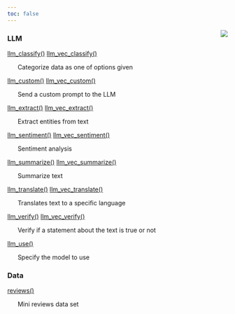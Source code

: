 ```yaml
---
toc: false
---
```

<img src="../site/images/favicon/apple-touch-icon-76x76.png" style="float:right" />

### LLM

[llm_classify()](llm_classify.qmd) [llm_vec_classify()](llm_classify.qmd)


&nbsp;&nbsp;&nbsp;&nbsp;&nbsp;&nbsp;Categorize data as one of options given

[llm_custom()](llm_custom.qmd) [llm_vec_custom()](llm_custom.qmd)


&nbsp;&nbsp;&nbsp;&nbsp;&nbsp;&nbsp;Send a custom prompt to the LLM

[llm_extract()](llm_extract.qmd) [llm_vec_extract()](llm_extract.qmd)


&nbsp;&nbsp;&nbsp;&nbsp;&nbsp;&nbsp;Extract entities from text

[llm_sentiment()](llm_sentiment.qmd) [llm_vec_sentiment()](llm_sentiment.qmd)


&nbsp;&nbsp;&nbsp;&nbsp;&nbsp;&nbsp;Sentiment analysis

[llm_summarize()](llm_summarize.qmd) [llm_vec_summarize()](llm_summarize.qmd)


&nbsp;&nbsp;&nbsp;&nbsp;&nbsp;&nbsp;Summarize text

[llm_translate()](llm_translate.qmd) [llm_vec_translate()](llm_translate.qmd)


&nbsp;&nbsp;&nbsp;&nbsp;&nbsp;&nbsp;Translates text to a specific language

[llm_verify()](llm_verify.qmd) [llm_vec_verify()](llm_verify.qmd)


&nbsp;&nbsp;&nbsp;&nbsp;&nbsp;&nbsp;Verify if a statement about the text is true or not

[llm_use()](llm_use.qmd)


&nbsp;&nbsp;&nbsp;&nbsp;&nbsp;&nbsp;Specify the model to use

### Data

[reviews()](reviews.qmd)


&nbsp;&nbsp;&nbsp;&nbsp;&nbsp;&nbsp;Mini reviews data set

